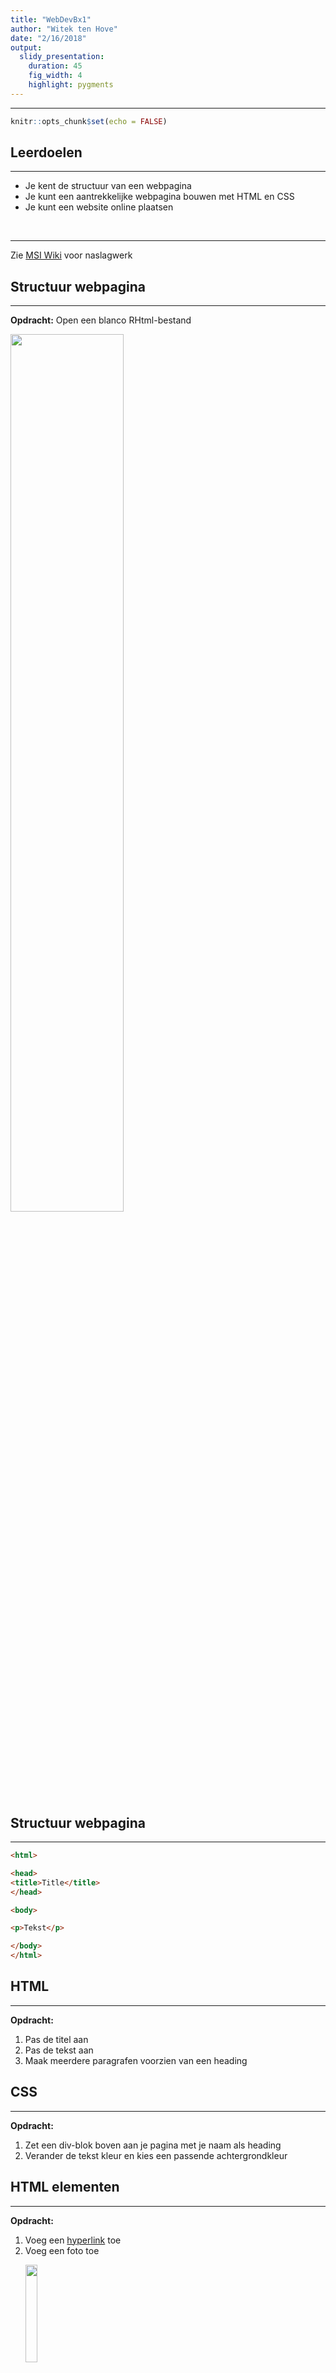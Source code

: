 ```yaml
---
title: "WebDevBx1"
author: "Witek ten Hove"
date: "2/16/2018"
output:
  slidy_presentation:
    duration: 45
    fig_width: 4
    highlight: pygments
---
```


---

```r
knitr::opts_chunk$set(echo = FALSE)
```

## Leerdoelen
<hr>
- Je kent de structuur van een webpagina
- Je kunt een aantrekkelijke webpagina bouwen met HTML en CSS
- Je kunt een website online plaatsen

<br>
<hr>
Zie [MSI Wiki](https://bkmoodle.femplaza.nl/mod/wiki/view.php?pageid=227) voor naslagwerk

## Structuur webpagina
<hr>
**Opdracht:** Open een blanco RHtml-bestand

<img src="images/openrhtml.png" style="width:60%">


## Structuur webpagina
<hr>
```HTML
<html>

<head>
<title>Title</title>
</head>

<body>

<p>Tekst</p>

</body>
</html>
```

## HTML
<hr>
**Opdracht:**

1. Pas de titel aan
2. Pas de tekst aan
3. Maak meerdere paragrafen voorzien van een heading

## CSS
<hr>
**Opdracht:**

1. Zet een div-blok boven aan je pagina met je naam als heading
2. Verander de tekst kleur en kies een passende achtergrondkleur

## HTML elementen
<hr>
**Opdracht:**

1. Voeg een [hyperlink](#) toe
2. Voeg een foto toe
<div>
<img src="https://witusj.github.io/MinorSI/images/smind.png" style="width:20%">
</div>
3. Voeg een video toe (bijv. Youtube)
<div>
<iframe width="210" height="120" src="https://www.youtube.com/embed/bBWrbEUu3nk" frameborder="0" allow="autoplay; encrypted-media" allowfullscreen></iframe>
</div>

4. Voeg een formulier toe (bijv. Google Forms)

## Hosten op Github
<hr>
**Opdracht:** plaats je site op Github en laat deze beoordelen door anderen (zie opdracht [Training Web Dev Basics 1](https://bkmoodle.femplaza.nl/mod/workshop/view.php?id=7107)).





